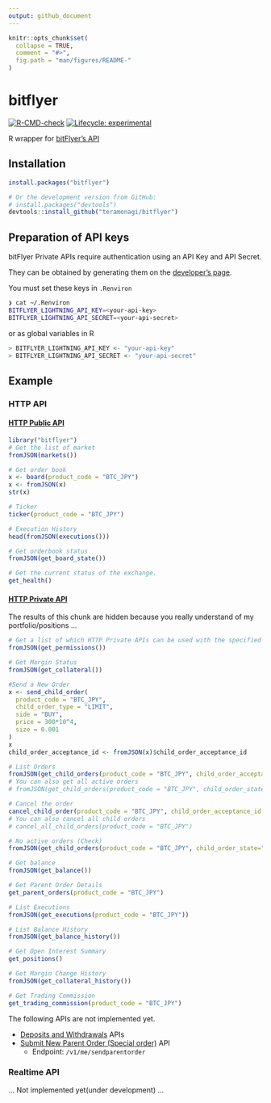 ```yaml
---
output: github_document
---
```


<!-- README.md is generated from README.Rmd. Please edit that file -->

```r
knitr::opts_chunk$set(
  collapse = TRUE,
  comment = "#>",
  fig.path = "man/figures/README-"
)
```

# bitflyer 

<!-- badges: start -->
[![R-CMD-check](https://github.com/teramonagi/bitflyer/workflows/R-CMD-check/badge.svg)](https://github.com/teramonagi/bitflyer/actions)
[![Lifecycle: experimental](https://img.shields.io/badge/lifecycle-experimental-orange.svg)](https://www.tidyverse.org/lifecycle/#experimental)
<!-- badges: end -->

R wrapper for [bitFlyer's API](https://lightning.bitflyer.com/docs/api?lang=en)

## Installation

```r
install.packages("bitflyer")

# Or the development version from GitHub:
# install.packages("devtools")
devtools::install_github("teramonagi/bitflyer")
```

## Preparation of API keys
bitFlyer Private APIs require authentication using an API Key and API Secret. 

They can be obtained by generating them on the [developer's page](https://lightning.bitflyer.com/developer).

You must set these keys in `.Renviron`

```bash
❯ cat ~/.Renviron 
BITFLYER_LIGHTNING_API_KEY=<your-api-key>
BITFLYER_LIGHTNING_API_SECRET=<your-api-secret>
```
or as global variables in R

```r
> BITFLYER_LIGHTNING_API_KEY <- "your-api-key"
> BITFLYER_LIGHTNING_API_SECRET <- "your-api-secret"
```

## Example

### HTTP API
#### [HTTP Public API](https://lightning.bitflyer.com/docs/api?lang=en#http-public-api)

```r
library("bitflyer")
# Get the list of market
fromJSON(markets())

# Get order book
x <- board(product_code = "BTC_JPY")
x <- fromJSON(x)
str(x)

# Ticker 
ticker(product_code = "BTC_JPY")

# Execution History
head(fromJSON(executions()))

# Get orderbook status
fromJSON(get_board_state())

# Get the current status of the exchange.
get_health()
```

#### [HTTP Private API](https://lightning.bitflyer.com/docs/api?lang=en#http-private-api)


The results of this chunk are hidden because you really understand of my portfolio/positions ...

```r
# Get a list of which HTTP Private APIs can be used with the specified API key
fromJSON(get_permissions())

# Get Margin Status
fromJSON(get_collateral())

#Send a New Order
x <- send_child_order(
  product_code = "BTC_JPY", 
  child_order_type = "LIMIT", 
  side = "BUY", 
  price = 300*10^4, 
  size = 0.001
)
x
child_order_acceptance_id <- fromJSON(x)$child_order_acceptance_id

# List Orders
fromJSON(get_child_orders(product_code = "BTC_JPY", child_order_acceptance_id=child_order_acceptance_id))
# You can also get all active orders
# fromJSON(get_child_orders(product_code = "BTC_JPY", child_order_state="ACTIVE"))

# Cancel the order
cancel_child_order(product_code = "BTC_JPY", child_order_acceptance_id = child_order_acceptance_id)
# You can also cancel all child orders
# cancel_all_child_orders(product_code = "BTC_JPY")

# No active orders (Check)
fromJSON(get_child_orders(product_code = "BTC_JPY", child_order_state="ACTIVE"))

# Get balance
fromJSON(get_balance())

# Get Parent Order Details
get_parent_orders(product_code = "BTC_JPY")

# List Executions
fromJSON(get_executions(product_code = "BTC_JPY"))

# List Balance History
fromJSON(get_balance_history())

# Get Open Interest Summary
get_positions()

# Get Margin Change History
fromJSON(get_collateral_history())

# Get Trading Commission
get_trading_commission(product_code = "BTC_JPY")
```

The following APIs are not implemented yet.

- [Deposits and Withdrawals](https://lightning.bitflyer.com/docs?lang=en#get-crypto-assets-deposit-addresses) APIs
- [Submit New Parent Order (Special order)](https://lightning.bitflyer.com/docs?lang=en#submit-new-parent-order-special-order) API
  - Endpoint: `/v1/me/sendparentorder`

### Realtime API
... Not implemented yet(under development) ...

